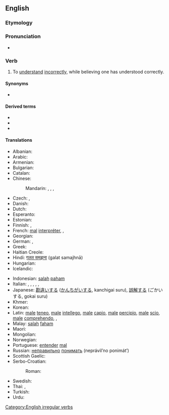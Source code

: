 ==English==
{{wikipedia|dab=misunderstand}}

===Etymology===
{{prefix|en|mis|understand}}

===Pronunciation===
* {{IPA|/mɪs.ʌn.də(ɹ)ˈstænd/|lang=en}}

===Verb===
{{en-verb|misunderstands|misunderstanding|misunderstood}}

# {{lb|en|transitive}} To [[understand]] [[incorrectly]], while believing one has understood correctly.

====Synonyms====
* {{l|en|take the wrong way|take (something) the wrong way}}

====Derived terms====
* {{l|en|misunderstandable}}
* {{l|en|misunderstanding}}
* {{l|en|misunderstander}}

====Translations====
{{trans-top|to understand incorrectly, while believing one has understood correctly}}
* Albanian: {{t+|sq|keqkuptoj}}
* Arabic: {{t|ar|أَسَاءَ الْفَهْم}}
* Armenian: {{t|hy|սխալ հասկանալ}}
* Bulgarian: {{t|bg|разбирам погрешно}}
* Catalan: {{t+|ca|malentendre}}
* Chinese:
*: Mandarin: {{t+|cmn|誤會|sc=Hani}}, {{t+|cmn|误会|tr=wùhuì|sc=Hani}}, {{t+|cmn|誤解|sc=Hani}}, {{t+|cmn|误解|tr=wùjiě|sc=Hani}}
* Czech: {{t|cs|neporozumět}}, {{t|cs|špatně pochopit}}
* Danish: {{t+|da|misforstå}}
* Dutch: {{t+|nl|misverstaan}}
* Esperanto: {{t|eo|malinterpreti}}
* Estonian: {{t|et|valesti aru saama}}
* Finnish: {{t|fi|[[ymmärtää]] [[väärin]]}}, {{t|fi|[[käsittää]] väärin}}
* French: [[mal]] [[interpréter]], {{t+|fr|méprendre}}, {{t+|fr|mécomprendre}}
* Georgian: {{t|ka|არასწორად გაგება}}
* German: {{t+|de|missverstehen}}, {{t|de|falsch verstehen}}
* Greek: {{t+|el|παρεξηγώ}}
* Haitian Creole: {{t|ht|konprann mal}}
* Hindi: [[ग़लत समझना]] (<u>g</u>alat samajhnā)
* Hungarian: {{t+|hu|félreért}}
* Icelandic: {{t|is|misskilja}}
{{trans-mid}}
* Indonesian: [[salah]] [[paham]]
* Italian: {{t+|it|fraintendere}}, {{t|it|equivocare}}, {{t|it|prendere una cantonata}}, {{t|it|prendere un abbaglio}}, {{t|it|prendere un granchio}}, {{t|it|male interpretare}}
* Japanese: [[勘違い]]する ([[かんちがい]]する, kanchigai suru), [[誤解]]する (ごかいする, gokai suru)
* Khmer: {{t|km|យល់ខុស|tr=yʊəl kʰoh|sc=Khmr}}
* Korean: {{t+|ko|오해하다}}
* Latin: [[male]] [[teneo]], [[male]] [[intellego]], [[male]] [[capio]], [[male]] [[percipio]], [[male]] [[scio]], [[male]] [[comprehendo]], {{t|la|fallor}}, {{t|la|fallo}}
* Malay: [[salah]] [[faham]]
* Maori: {{t|mi|tuakoi}}
* Mongolian: {{t|mn|буруу ойлгох|tr=buruu oylgoh|sc=Cyrl}}
* Norwegian: {{t+|no|misforstå}}
* Portuguese: [[entender]] [[mal]]
* Russian: [[неправильно]] [[понимать]] (neprávil’no ponimát’)
* Scottish Gaelic: {{t|gd|mì-bhreithnich}}
* Serbo-Croatian:
*: Roman: {{t|sh|[[pogrešno]] [[razumjeti]]}}
* Swedish: {{t+|sv|missförstå}}
* Thai: {{t|th|เข้าใจผิด}}, {{t+|th|เขว|tr=kwăy}}
* Turkish: {{t|tr|yanlış anlamak}}
* Urdu: {{t|ur|غلط سمجھنا|tr=<u>g</u>alat samajhnā}}
{{trans-bottom}}

[[Category:English irregular verbs]]